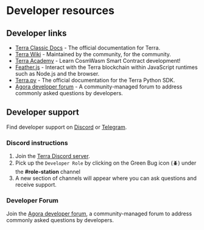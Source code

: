 # Developer resources

## Developer links

- [Terra Classic Docs](http://docs.terra.money) - The official documentation for Terra.
- [Terra Wiki](https://terrawiki.org/) - Maintained by the community, for the community.
- [Terra Academy](https://academy.terra.money/) - Learn CosmWasm Smart Contract development!
- [Feather.js](https://docs.terra.money/develop/feather-js) - Interact with the Terra blockchain within JavaScript runtimes such as Node.js and the browser.
- [Terra.py](https://terra-money.github.io/terra.py/) - The official documentation for the Terra Python SDK.
- [Agora developer forum](https://agora.terra.money/c/developer/20) - A community-managed forum to address commonly asked questions by developers.

## Developer support

Find developer support on [Discord](https://terra.sc/discord) or [Telegram](https://t.me/+gCxCPohmVBkyNDRl).

### Discord instructions

1. Join the [Terra Discord server](https://terra.sc/discord).
2. Pick up the `Developer Role` by clicking on the Green Bug icon (🪲) under the **#role-station** channel
3. A new section of channels will appear where you can ask questions and receive support.

### Developer Forum

Join the [Agora developer forum](https://agora.terra.money/c/developer/20), a community-managed forum to address commonly asked questions by developers.
